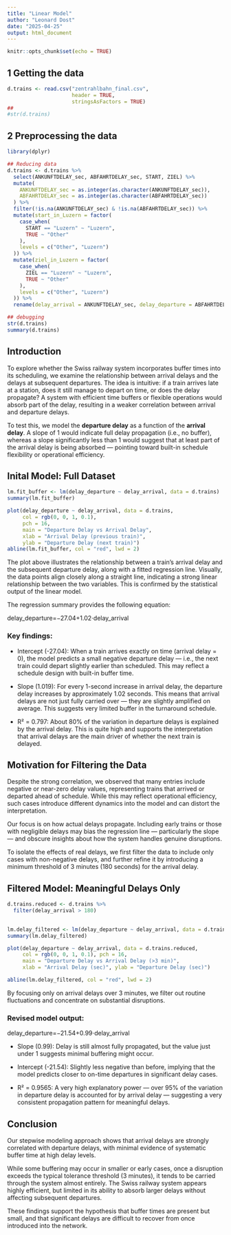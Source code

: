 ```yaml
---
title: "Linear Model"
author: "Leonard Dost"
date: "2025-04-25"
output: html_document
---
```


```r
knitr::opts_chunk$set(echo = TRUE)
```


## 1 Getting the data
```r
d.trains <- read.csv("zentrahlbahn_final.csv",
                     header = TRUE,
                     stringsAsFactors = TRUE)
##
#str(d.trains)
```

## 2 Preprocessing the data
```r
library(dplyr)

## Reducing data
d.trains <- d.trains %>%
  select(ANKUNFTDELAY_sec, ABFAHRTDELAY_sec, START, ZIEL) %>%
  mutate(
    ANKUNFTDELAY_sec = as.integer(as.character(ANKUNFTDELAY_sec)),
    ABFAHRTDELAY_sec = as.integer(as.character(ABFAHRTDELAY_sec))
  ) %>%
  filter(!is.na(ANKUNFTDELAY_sec) & !is.na(ABFAHRTDELAY_sec)) %>%
  mutate(start_in_Luzern = factor(
    case_when(
      START == "Luzern" ~ "Luzern",
      TRUE ~ "Other"
    ),
    levels = c("Other", "Luzern")
  )) %>% 
  mutate(ziel_in_Luzern = factor(
    case_when(
      ZIEL == "Luzern" ~ "Luzern",
      TRUE ~ "Other"
    ),
    levels = c("Other", "Luzern")
  )) %>%
  rename(delay_arrival = ANKUNFTDELAY_sec, delay_departure = ABFAHRTDELAY_sec)

## debugging
str(d.trains)
summary(d.trains)
```
## Introduction
To explore whether the Swiss railway system incorporates buffer times into its scheduling, we examine the relationship between arrival delays and the delays at subsequent departures. The idea is intuitive: if a train arrives late at a station, does it still manage to depart on time, or does the delay propagate? A system with efficient time buffers or flexible operations would absorb part of the delay, resulting in a weaker correlation between arrival and departure delays.

To test this, we model the **departure delay** as a function of the **arrival delay**. A slope of 1 would indicate full delay propagation (i.e., no buffer), whereas a slope significantly less than 1 would suggest that at least part of the arrival delay is being absorbed — pointing toward built-in schedule flexibility or operational efficiency.

## Inital Model: Full Dataset

```r
lm.fit_buffer <- lm(delay_departure ~ delay_arrival, data = d.trains)
summary(lm.fit_buffer)
```

```r
plot(delay_departure ~ delay_arrival, data = d.trains,
     col = rgb(0, 0, 1, 0.1),
     pch = 16,
     main = "Departure Delay vs Arrival Delay",
     xlab = "Arrival Delay (previous train)",
     ylab = "Departure Delay (next train)")
abline(lm.fit_buffer, col = "red", lwd = 2)

```
The plot above illustrates the relationship between a train’s arrival delay and the subsequent departure delay, along with a fitted regression line. Visually, the data points align closely along a straight line, indicating a strong linear relationship between the two variables. This is confirmed by the statistical output of the linear model.

The regression summary provides the following equation:

delay_departure=−27.04+1.02⋅delay_arrival

### Key findings:

- Intercept (-27.04): When a train arrives exactly on time (arrival delay = 0), the model predicts a small negative departure delay — i.e., the next train could depart slightly earlier than scheduled. This may reflect a schedule design with built-in buffer time.

- Slope (1.019): For every 1-second increase in arrival delay, the departure delay increases by approximately 1.02 seconds. This means that arrival delays are not just fully carried over — they are slightly amplified on average. This suggests very limited buffer in the turnaround schedule.

- R² = 0.797: About 80% of the variation in departure delays is explained by the arrival delay. This is quite high and supports the interpretation that arrival delays are the main driver of whether the next train is delayed.

## Motivation for Filtering the Data

Despite the strong correlation, we observed that many entries include negative or near-zero delay values, representing trains that arrived or departed ahead of schedule. While this may reflect operational efficiency, such cases introduce different dynamics into the model and can distort the interpretation.

Our focus is on how actual delays propagate. Including early trains or those with negligible delays may bias the regression line — particularly the slope — and obscure insights about how the system handles genuine disruptions.

To isolate the effects of real delays, we first filter the data to include only cases with non-negative delays, and further refine it by introducing a minimum threshold of 3 minutes (180 seconds) for the arrival delay.

## Filtered Model: Meaningful Delays Only

```r
d.trains.reduced <- d.trains %>% 
  filter(delay_arrival > 180)
  
```

```r
lm.delay_filtered <- lm(delay_departure ~ delay_arrival, data = d.trains.reduced)
summary(lm.delay_filtered)
```
```r
plot(delay_departure ~ delay_arrival, data = d.trains.reduced,
     col = rgb(0, 0, 1, 0.1), pch = 16,
     main = "Departure Delay vs Arrival Delay (>3 min)",
     xlab = "Arrival Delay (sec)", ylab = "Departure Delay (sec)")

abline(lm.delay_filtered, col = "red", lwd = 2)

```
By focusing only on arrival delays over 3 minutes, we filter out routine fluctuations and concentrate on substantial disruptions.

### Revised model output:

delay_departure=−21.54+0.99⋅delay_arrival

- Slope (0.99): Delay is still almost fully propagated, but the value just under 1 suggests minimal buffering might occur.

- Intercept (-21.54): Slightly less negative than before, implying that the model predicts closer to on-time departures in significant delay cases.

- R² = 0.9565: A very high explanatory power — over 95% of the variation in departure delay is accounted for by arrival delay — suggesting a very consistent propagation pattern for meaningful delays.

## Conclusion
Our stepwise modeling approach shows that arrival delays are strongly correlated with departure delays, with minimal evidence of systematic buffer time at high delay levels.

While some buffering may occur in smaller or early cases, once a disruption exceeds the typical tolerance threshold (3 minutes), it tends to be carried through the system almost entirely. The Swiss railway system appears highly efficient, but limited in its ability to absorb larger delays without affecting subsequent departures.

These findings support the hypothesis that buffer times are present but small, and that significant delays are difficult to recover from once introduced into the network.
